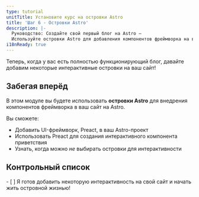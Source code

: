 ```yaml
---
type: tutorial
unitTitle: Установите курс на островки Astro
title: 'Шаг 6 - Островки Astro'
description: |-
  Руководство: Создайте свой первый блог на Astro —
  Используйте островки Astro для добавления компонентов фреймворка на ваш сайт на Astro
i18nReady: true
---
```



Теперь, когда у вас есть полностью функционирующий блог, давайте добавим некоторые интерактивные островки на ваш сайт!

## Забегая вперёд

В этом модуле вы будете использовать **островки Astro** для внедрения компонентов фреймворка в ваш сайт на Astro.

Вы сможете:
- Добавить UI-фреймворк, Preact, в ваш Astro-проект
- Использовать Preact для создания интерактивного компонента приветствия
- Узнать, когда можно _не_ выбирать островки для интерактивности


<Box icon="check-list">

## Контрольный список

<Checklist>
- [ ] Я готов добавить некоторую интерактивность на свой сайт и начать жить островной жизнью!
</Checklist>
</Box>
